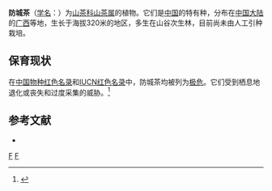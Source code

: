 {{Speciesbox 
| taxon = Camellia fengchengensis
| authority =  Liang
| status = CR
| status_system = IUCN3.1
}}

'''防城茶'''（[[学名|学名]]：{{lang|la|''Camellia fengchengensis''}}）为[[山茶科|山茶科]][[山茶属|山茶属]]的植物。它们是[[中国|中国]]的特有种，分布在[[中国大陆|中国大陆]]的[[广西|广西]]等地，生长于海拔320米的地区，多生在山谷次生林，目前尚未由人工引种栽培。

==保育现状==
在[[中国物种红色名录|中国物种红色名录]]和[[IUCN红色名录|IUCN红色名录]]中，防城茶均被列为[[极危|极危]]。它们受到栖息地退化或丧失和过度采集的威胁。<ref name=CSRL>{{cite web |url=http://rep.iplant.cn/prot/Camellia%20fangchengensis |language=中文 |title=防城茶 |publisher=中国珍稀濒危植物信息系统 |accessdate=2018年1月27日 |archive-url=https://web.archive.org/web/20180127202749/http://rep.iplant.cn/prot/Camellia%20fangchengensis |archive-date=2018年1月27日 |dead-url=yes }}</ref>

== 参考文献 ==
* {{cite web| url =http://www.bioinfo.cn/db05/KmzwSpecies.php?action=view&id=29008| title =防城茶| work =《中国高等植物数据库全库》| publisher =中国科学院微生物研究所| author =昆明植物研究所| accessdate =2009-02-26| deadurl =yes| archiveurl =https://web.archive.org/web/20160305062037/http://www.bioinfo.cn/db05/KmzwSpecies.php?action=view&id=29008| archivedate =2016-03-05}}
{{reflist}}
{{Taxonbar|from=Q15232719}}

[[Category:山茶属|F]]
[[Category:中國特有植物|F]]
